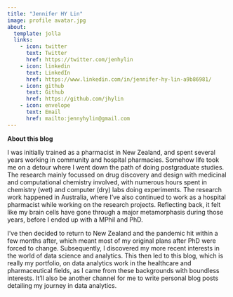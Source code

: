 ```yaml
---
title: "Jennifer HY Lin"
image: profile avatar.jpg
about:
  template: jolla
  links:
    - icon: twitter
      text: Twitter
      href: https://twitter.com/jenhylin
    - icon: linkedin
      text: LinkedIn
      href: https://www.linkedin.com/in/jennifer-hy-lin-a9b86981/
    - icon: github
      text: Github
      href: https://github.com/jhylin
    - icon: envelope
      text: Email
      href: mailto:jennyhylin@gmail.com
---
```


**About this blog**

I was initially trained as a pharmacist in New Zealand, and spent several years working in community and hospital pharmacies. Somehow life took me on a detour where I went down the path of doing postgraduate studies. The research mainly focussed on drug discovery and design with medicinal and computational chemistry involved, with numerous hours spent in chemistry (wet) and computer (dry) labs doing experiments. The research work happened in Australia, where I've also continued to work as a hospital pharmacist while working on the research projects. Reflecting back, it felt like my brain cells have gone through a major metamorphasis during those years, before I ended up with a MPhil and PhD.

I've then decided to return to New Zealand and the pandemic hit within a few months after, which meant most of my original plans after PhD were forced to change. Subsequently, I discovered my more recent interests in the world of data science and analytics. This then led to this blog, which is really my portfolio, on data analytics work in the healthcare and pharmaceutical fields, as I came from these backgrounds with boundless interests. It'll also be another channel for me to write personal blog posts detailing my journey in data analytics.

